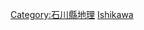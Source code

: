 {{日本行政區劃分類導航|島嶼}}
{{commonscat|Islands of Ishikawa prefecture}}

[[Category:石川縣地理|Category:石川縣地理]]
[[Category:日本各都道府縣島嶼|Ishikawa]]